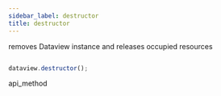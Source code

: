 ```yaml
---
sidebar_label: destructor
title: destructor
---
```



          


<Short>
 removes Dataview instance and releases occupied resources



</Short>







~~~js

dataview.destructor();


~~~
 api_method

<Descr>







</Descr>





